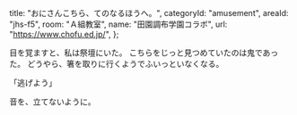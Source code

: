   title: "おにさんこちら、てのなるほうへ。",
  categoryId: "amusement",
  areaId: "jhs-f5",
  room: "Ａ組教室",
  name: "田園調布学園コラボ",
  url: "https://www.chofu.ed.jp/",
};

目を覚ますと、私は祭壇にいた。
こちらをじっと見つめていたのは鬼であった。
どうやら、箸を取りに行くようでふいっといなくなる。

「逃げよう」

音を、立てないように。
